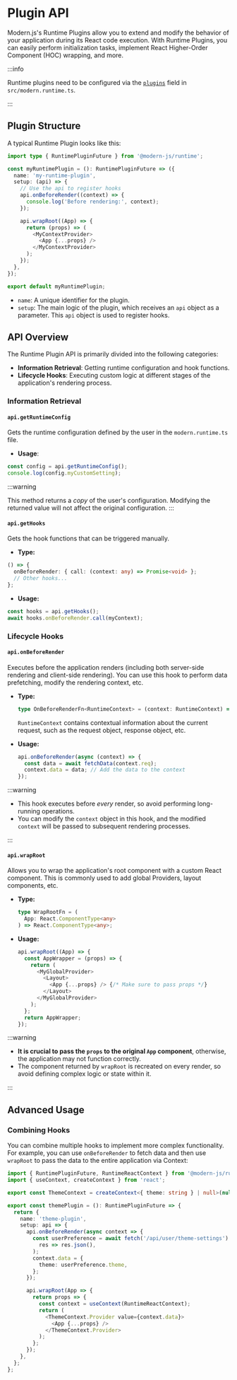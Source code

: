 # Plugin API

Modern.js's Runtime Plugins allow you to extend and modify the behavior of your application during its React code execution.  With Runtime Plugins, you can easily perform initialization tasks, implement React Higher-Order Component (HOC) wrapping, and more.

:::info

Runtime plugins need to be configured via the [`plugins`](/configure/app/runtime/plugins) field in `src/modern.runtime.ts`.

:::

## Plugin Structure

A typical Runtime Plugin looks like this:

```ts
import type { RuntimePluginFuture } from '@modern-js/runtime';

const myRuntimePlugin = (): RuntimePluginFuture => ({
  name: 'my-runtime-plugin',
  setup: (api) => {
    // Use the api to register hooks
    api.onBeforeRender((context) => {
      console.log('Before rendering:', context);
    });

    api.wrapRoot((App) => {
      return (props) => (
        <MyContextProvider>
          <App {...props} />
        </MyContextProvider>
      );
    });
  },
});

export default myRuntimePlugin;

```

-   `name`:  A unique identifier for the plugin.
-   `setup`: The main logic of the plugin, which receives an `api` object as a parameter.  This `api` object is used to register hooks.

## API Overview

The Runtime Plugin API is primarily divided into the following categories:

-   **Information Retrieval**:  Getting runtime configuration and hook functions.
-   **Lifecycle Hooks**:  Executing custom logic at different stages of the application's rendering process.

### Information Retrieval

#### `api.getRuntimeConfig`

Gets the runtime configuration defined by the user in the `modern.runtime.ts` file.

-   **Usage**:

```ts
const config = api.getRuntimeConfig();
console.log(config.myCustomSetting);
```

:::warning

This method returns a *copy* of the user's configuration. Modifying the returned value will not affect the original configuration.
:::

#### `api.getHooks`

Gets the hook functions that can be triggered manually.

-   **Type:**

```ts
() => {
  onBeforeRender: { call: (context: any) => Promise<void> };
  // Other hooks...
};
```

-   **Usage:**

```ts
const hooks = api.getHooks();
await hooks.onBeforeRender.call(myContext);
```

### Lifecycle Hooks

#### `api.onBeforeRender`

Executes before the application renders (including both server-side rendering and client-side rendering).  You can use this hook to perform data prefetching, modify the rendering context, etc.

-   **Type:**

    ```ts
    type OnBeforeRenderFn<RuntimeContext> = (context: RuntimeContext) => Promise<void> | void;
    ```
    `RuntimeContext` contains contextual information about the current request, such as the request object, response object, etc.

-   **Usage:**

    ```ts
    api.onBeforeRender(async (context) => {
      const data = await fetchData(context.req);
      context.data = data; // Add the data to the context
    });
    ```

:::warning

- This hook executes before *every* render, so avoid performing long-running operations.
- You can modify the `context` object in this hook, and the modified `context` will be passed to subsequent rendering processes.

:::

#### `api.wrapRoot`

Allows you to wrap the application's root component with a custom React component.  This is commonly used to add global Providers, layout components, etc.

-   **Type:**

    ```ts
    type WrapRootFn = (
      App: React.ComponentType<any>
    ) => React.ComponentType<any>;
    ```

-   **Usage:**

    ```ts
    api.wrapRoot((App) => {
      const AppWrapper = (props) => {
        return (
          <MyGlobalProvider>
            <Layout>
              <App {...props} /> {/* Make sure to pass props */}
            </Layout>
          </MyGlobalProvider>
        );
      };
      return AppWrapper;
    });
    ```
:::warning

-   **It is crucial to pass the `props` to the original `App` component**, otherwise, the application may not function correctly.
-   The component returned by `wrapRoot` is recreated on every render, so avoid defining complex logic or state within it.

:::

## Advanced Usage

### Combining Hooks

You can combine multiple hooks to implement more complex functionality. For example, you can use `onBeforeRender` to fetch data and then use `wrapRoot` to pass the data to the entire application via Context:

```ts
import { RuntimePluginFuture, RuntimeReactContext } from '@modern-js/runtime';
import { useContext, createContext } from 'react';

export const ThemeContext = createContext<{ theme: string } | null>(null);

export const themePlugin = (): RuntimePluginFuture => {
  return {
    name: 'theme-plugin',
    setup: api => {
      api.onBeforeRender(async context => {
        const userPreference = await fetch('/api/user/theme-settings').then(
          res => res.json(),
        );
        context.data = {
          theme: userPreference.theme,
        };
      });

      api.wrapRoot(App => {
        return props => {
          const context = useContext(RuntimeReactContext);
          return (
            <ThemeContext.Provider value={context.data}>
              <App {...props} />
            </ThemeContext.Provider>
          );
        };
      });
    },
  };
};
```
